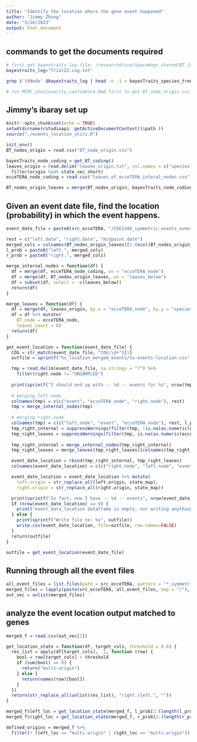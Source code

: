 ```yaml
---
title: "Identify the location where the gene event happened"
author: "Jimmy Zhong"
date: "5/16/2023"
output: html_document
---
```

## commands to get the documents required
```bash
# first get bayestraits log file: /researchdrive/SpaceHogs_shared/BT_JsNewToL/Trial22.Log.txt
bayestraits_log="Trial22.Log.txt"

grep $'\tNode' $bayestraits_log | head -n -1 > bayesTraits_species_tree_mapping.txt

# run MCMC_stationarity_confidence.Rmd first to get BT_node_origin.csv
```

## Jimmy's ibaray set up
```r
knitr::opts_chunk$set(echo = TRUE)
setwd(dirname(rstudioapi::getActiveDocumentContext()$path ))
source("./events_location_utils.R")

init_env()
BT_nodes_origin = read.csv("BT_node_origin.csv")

bayesTraits_node_coding = get_BT_coding()
leaves_origin = read.delim("leaves_origin.txt", col.names = c("species", "origin")) %>%
  filter(origin %in% state_vec_short)
ecceTERA_node_coding = read.csv("leaves_of_ecceTERA_interal_nodes.csv")

BT_nodes_origin_leaves = merge(BT_nodes_origin, bayesTraits_node_coding, by = "BT_node")
```

## Given an event date file, find the location (probability) in which the event happens.
```r
event_date_file = paste0(src_ecceTERA, "/COG1348_symmetric.events_event_dates.txt")

rest = c("left.date", "right.date", "midpoint.date")
merged_cols = colnames(BT_nodes_origin_leaves)[1:(ncol(BT_nodes_origin_leaves)-1)]
l_prob = paste0("left.", merged_cols)
r_prob = paste0("right.", merged_cols)

merge_internal_nodes = function(df) {
  df = merge(df, ecceTERA_node_coding, on = "ecceTERA_node")
  df = merge(df, BT_nodes_origin_leaves, on = "leaves_below")
  df = subset(df, select = -c(leaves_below))
  return(df)
}

merge_leaves = function(df) {
  df = merge(df, leaves_origin, by.x = "ecceTERA_node", by.y = "species")
  df = df %>% mutate(
    BT_node = ecceTERA_node,
    leaves_count = 0)
  return(df)
}

get_event_location = function(event_date_file) {
  COG = str_match(event_date_file, "COG\\d+")[1]
  outfile = sprintf("%s_location_merged_events/%s-events-location.csv", clock_model, COG)

  tmp = read.delim(event_date_file, na.strings = "?") %>%
    filter(right.node != "UNSAMPLED")
  
  print(sprintf("I should end up with -- %d -- events for %s", nrow(tmp), COG))
  
  # merging left.node
  colnames(tmp) = c(c("event", "ecceTERA_node", "right.node"), rest)
  tmp = merge_internal_nodes(tmp)
  
  # merging right.node
  colnames(tmp) = c(c("left.node", "event", "ecceTERA_node"), rest, l_prob)
  tmp_right_internal = suppressWarnings(filter(tmp, !is.na(as.numeric(ecceTERA_node))))
  tmp_right_leaves = suppressWarnings(filter(tmp, is.na(as.numeric(ecceTERA_node))))
  
  tmp_right_internal = merge_internal_nodes(tmp_right_internal)
  tmp_right_leaves = merge_leaves(tmp_right_leaves)[colnames(tmp_right_internal)]

  event_date_location = rbind(tmp_right_internal, tmp_right_leaves)
  colnames(event_date_location) = c(c("right.node", "left.node", "event"), rest, l_prob, r_prob)

  event_date_location = event_date_location %>% mutate(
    left.origin = str_replace_all(left.origin, state_map),
    right.origin = str_replace_all(right.origin, state_map))

  print(sprintf("In fact, now I have -- %d -- events", nrow(event_date_location)))
  if (nrow(event_date_location) == 0) {
    print("event_data_location dataframe is empty, not writing anything")
  } else {
    print(sprintf("Write file to: %s", outfile))
    write.csv(event_date_location, file=outfile, row.names=FALSE)
  }
  return(outfile)
}

outfile = get_event_location(event_date_file)
```

## Running through all the event files
```r
all_event_files = list.files(path = src_ecceTERA, pattern = "*_symmetric.events_event_dates.txt")
merged_files = lapply(paste(src_ecceTERA, all_event_files, sep = "/"), get_event_location)
out_vec = unlist(merged_files)
```

## analyze the event location output matched to genes
```r
merged_f = read.csv(out_vec[1])

get_location_state = function(df, target_cols, threshold = 0.6) {
  res_list = apply(df[target_cols],  1, function (row) {
    bool = row[target_cols] > threshold
    if (sum(bool) == 0) {
      return("multi-origin")
    } else {
      return(names(row)[bool])
    }
  })
  return(str_replace_all(unlist(res_list), "right.|left.", ""))
}

merged_f$left_loc = get_location_state(merged_f, l_prob[2:(length(l_prob) - 1)])
merged_f$right_loc = get_location_state(merged_f, r_prob[2:(length(r_prob) - 1)])

defined_origins = merged_f %>%
  filter(! (left_loc == "multi-origin" | right_loc == "multi-origin"))

```
